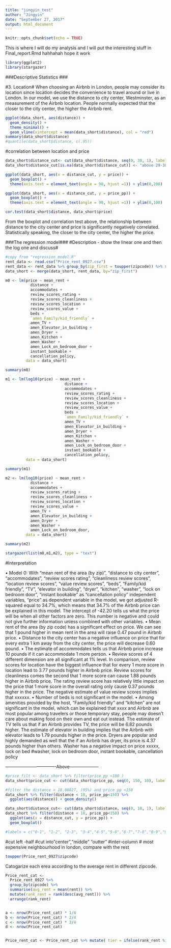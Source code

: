 ```yaml
---
title: "jingyin_test"
author: "Jingyin"
date: "September 27, 2017"
output: html_document
---
```


```r
knitr::opts_chunk$set(echo = TRUE)
```


This is where I will do my analysis and I will put the interesting stuff in Final_report.Rmd
hahhahah  hope it work

```r
library(ggplot2)
library(stargazer)
```


###Descriptive Statistics ###

#3. Location#
When choosing an Airbnb in London, people may consider its location since location decides the convenience to travel around or live in London. In our model, we use the distance to city center, Westminster, as an measurement of the Airbnb location. People normally expected that the closer to the city center, the higher the Airbnb rent.

```r
ggplot(data_short, aes(distance)) + 
  geom_density() +
  theme_minimal() +
  geom_vline(xintercept = mean(data_short$distance), col = "red") 
summary(data_short$distance)
#quantile(data_short$distance, c(.95))

```

#correlation between location and price

```r
data_short$distance_cut<- cut(data_short$distance, seq(0, 30, 1), labels = c("0-1", "1-2", "2-3", "3-4","4-5","5-6","6-7","7-8","8-9","9-10","10-11","11-12","12-13","13-14","14-15","15-16","16-17","17-18","18-19","19-20","20-21","21-22","22-23","23-24","24-25","25-26","26-27","27-28","28-29","above 29-30"))
data_short$distance_cut[is.na(data_short$distance_cut)] <- "above 29-30"

ggplot(data_short, aes(x = distance_cut, y = price)) + 
  geom_boxplot() +
  theme(axis.text = element_text(angle = 90, hjust =1)) + ylim(0,200)

ggplot(data_short, aes(x = distance_cut, y = price_pp)) + 
  geom_boxplot() +
  theme(axis.text = element_text(angle = 90, hjust =1)) + ylim(0,100)

cor.test(data_short$distance, data_short$price)
```
From the boxplot and correlation test above, the relationship between distance to the city center and price is significantly negatively correlated. Statistically speaking, the closer to the city center, the higher the price.



###The regression model###
#Description - show the linear one and then the log one and discuss#


```r
#copy from "regression_model.R"
rent_data <- read.csv("Price_rent_0927.csv")
rent_data <- rent_data %>% group_by(zip_first = toupper(zipcode)) %>% summarise(n = n(), mean_rent = mean(rent))
data_short <- merge(data_short, rent_data, by="zip_first")
```

```r

m0 <- lm(price ~ mean_rent +
           distance +
           accommodates + 
           review_scores_rating +
           review_scores_cleanliness +
           review_scores_location +
           review_scores_value +
           beds +
           `amen_Family/kid_friendly` +
           amen_TV +
           amen_Elevator_in_building +
           amen_Dryer +
           amen_Kitchen +
           amen_Washer +
           amen_Lock_on_bedroom_door +
           instant_bookable +
           cancellation_policy,
         data = data_short)

summary(m0)

m1 <- lm(log10(price) ~ mean_rent +
                          distance +
                          accommodates + 
                          review_scores_rating +
                          review_scores_cleanliness +
                          review_scores_location +
                          review_scores_value +
                          beds +
                          `amen_Family/kid_friendly` +
                          amen_TV +
                          amen_Elevator_in_building +
                          amen_Dryer +
                          amen_Kitchen +
                          amen_Washer +
                          amen_Lock_on_bedroom_door +
                          instant_bookable +
                          cancellation_policy,
         data = data_short)

summary(m1)

m2 <- lm(log10(price) ~ mean_rent +
           distance +
           accommodates + 
           review_scores_rating +
           review_scores_cleanliness +
           review_scores_location +
           review_scores_value +
           amen_TV +
           amen_Elevator_in_building +
           amen_Dryer +
           amen_Washer +
           amen_Lock_on_bedroom_door,
         data = data_short)

summary(m2)

stargazer(list(m0,m1,m2), type = "text")
```

#Interpretation

•	Model 0: With “mean rent of the area (by zip)”, “distance to city center”, “accommodates”, “review scores rating”, “cleanliness review scores ”, “location review scores”, “value review scores”, “beds”, “Family/kid friendly”, “TV”, “elevator in building”, “dryer”, “kitchen”, “washer”, “lock on bedroom door”, “instant bookable” as “cancellation policy” independent variables, “price” as dependent variable in the model, we got adjusted R-squared equal to 34.7%, which means that 34.7% of the Airbnb price can be explained in this model. The intercept of -42.20 tells us what the price will be when all other factors are zero. This number is negative and could not give further information unless combined with other variables.
•	Mean rent of the area (by zip code) has a significant effect on price. We can see that 1 pound higher in mean rent in the area will raise 0.47 pound in Airbnb price.
•	Distance to the city center has a negative influence on price that for every extra 1 km away from the city center, the price will decrease 0.60 pound. 
•	The estimate of accommodates tells us that Airbnb price increase 10 pounds if it can accommodate 1 more person.
•	Review scores of 4 different dimension are all significant at 1% level. In comparison, review scores for location have the biggest influence that for every 1 more score in location lead to 3.77 pounds higher in Airbnb price. Review scores for cleanliness comes the second that 1 more score can cause 1.88 pounds higher in Airbnb price. The rating review score has relatively little impact on the price that 1 more score in the overall rating only cause 0.37 pounds higher in the price. The negative estimate of value review scores implies that xxxxxx.
•	Number of beds is not significant in the model. 
•	Among amenities provided by the host, “Family/kid friendly” and “kitchen” are not significant in the model, which can be explained that xxxx and Airbnb are most popular among travelers or those temporary stay, people may doesn’t care about making food on their own and eat out instead. The estimate of TV tells us that if an Airbnb provides TV, the price will be 6.82 pounds higher. The estimate of elevator in building implies that the Airbnb with elevator leads to 1.79 pounds higher in the price. Dryers are popular and highly demanded as well that the if an Airbnb has dryer, its price is 4.37 pounds higher than others. Washer has a negative impact on price xxxxx, lock on bed
#washer, lock on bedroom door, instant bookable, cancellation policy

----------------------------------Above--------------------



```r
#price_filt <- data_short %>% filter(price_pp <100 )
data_short$price_cut <- cut(data_short$price_pp, seq(0, 150, 10), labels = c("0-10", "11-20", "21-30", "31-40", "41-50", "51-60", "61-70", "71-80", "81-90", "91-100", "101-110", "111-120", "121-130", "131-140", "141-150"))

#filter the distance < 18.08827, (95%) and price_pp <150
data_short %>% filter(distance < 18, price_pp<150) %>%
  ggplot(aes(distance)) + geom_density()

data_short$distance_cut<- cut(data_short$distance, seq(0, 18, 1), labels = c("0-1", "1-2", "2-3", "3-4","4-5","5-6","6-7","7-8","8-9","9-10","10-11","11-12","12-13","13-14","14-15","15-16","16-17","17-18"))
data_short %>% filter(distance < 18, price_pp<150) %>%
  ggplot(aes(x = distance_cut, y = price_pp)) + 
  geom_boxplot() 

#labels = c("0-1", "1-2", "2-3", "3-4","4-5","5-6","6-7","7-8","8-9","9-10","10-11","11-12","12-13","13-14","14-15","15-16","16-17","17-18","18-19","19-20","20-21","21-22","22-23","23-24","24-25","25-26","26-27","27-28","28-29","29-30", "30-31","31-32","32-33","33-34","34-35","35-36","36-37","37-38","38-39","39-40"))

```
#cut left -half
#cut into"center","middle" "outter"
#inter-column
# most expensive neighbourhood in london, compare with the rest
```r
toupper(Price_rent_0927$zipcode)
```

Catogarize each erea according to the average rent in different zipcode.

```r
Price_rent_cat <-
  Price_rent_0927 %>% 
  group_by(zipcode) %>% 
  summarise(avg_rent = mean(rent)) %>%
  mutate(rank_rent = rank(desc(avg_rent))) %>%
  arrange(rank_rent)


a <- nrow(Price_rent_cat) * 1/4
b <- nrow(Price_rent_cat) * 2/4
c <- nrow(Price_rent_cat) * 3/4
d <- nrow(Price_rent_cat)


Price_rent_cat <- Price_rent_cat %>% mutate( tier = ifelse(rank_rent %in% floor(c(1:a)), "tier1", ifelse(rank_rent %in% floor(c(a:b)), "tier2", ifelse(rank_rent %in% floor(c(b:c)), "tier3", ifelse(rank_rent %in% floor(c(c:d+1)), "tier4","" )))))

```